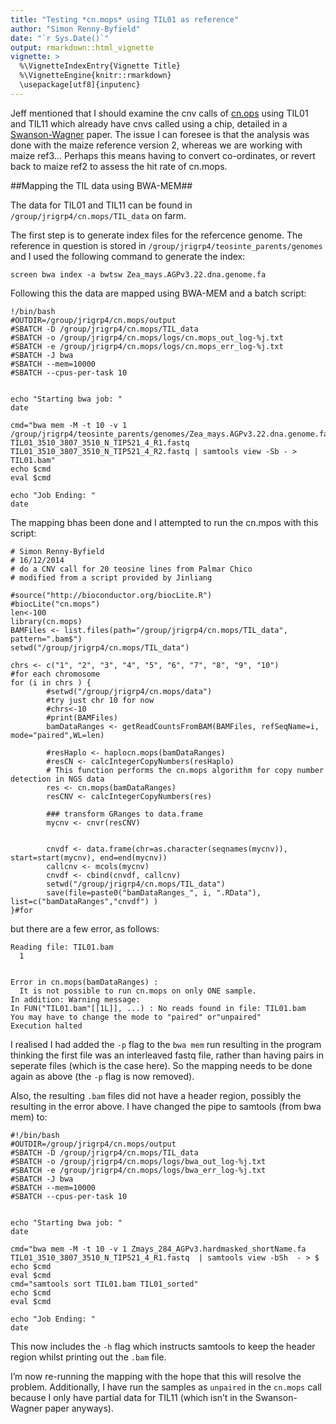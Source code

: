 ```yaml
---
title: "Testing *cn.mops* using TIL01 as reference"
author: "Simon Renny-Byfield"
date: "`r Sys.Date()`"
output: rmarkdown::html_vignette
vignette: >
  %\VignetteIndexEntry{Vignette Title}
  %\VignetteEngine{knitr::rmarkdown}
  \usepackage[utf8]{inputenc}
---
```


Jeff mentioned that I should examine the cnv calls of [cn.ops](http://www.bioinf.jku.at/software/cnmops/) using TIL01 and TIL11 which already have cnvs called using a chip, detailed in a [Swanson-Wagner](http://www.ncbi.nlm.nih.gov/pubmed/21036921) paper. The issue I can foresee is that the analysis was done with the maize reference version 2, whereas we are working with maize ref3... Perhaps this means having to convert co-ordinates, or revert back to maize ref2 to assess the hit rate of cn.mops.

##Mapping the TIL data using BWA-MEM##

The data for TIL01 and TIL11 can be found in `/group/jrigrp4/cn.mops/TIL_data` on farm. 

The first step is to generate index files for the refercence genome. The reference in question is stored in `/group/jrigrp4/teosinte_parents/genomes` and I used the following command to generate the index:
```
screen bwa index -a bwtsw Zea_mays.AGPv3.22.dna.genome.fa
```
Following this the data are mapped using BWA-MEM and a batch script:
```
!/bin/bash
#OUTDIR=/group/jrigrp4/cn.mops/output
#SBATCH -D /group/jrigrp4/cn.mops/TIL_data
#SBATCH -o /group/jrigrp4/cn.mops/logs/cn.mops_out_log-%j.txt
#SBATCH -e /group/jrigrp4/cn.mops/logs/cn.mops_err_log-%j.txt
#SBATCH -J bwa
#SBATCH --mem=10000
#SBATCH --cpus-per-task 10


echo "Starting bwa job: "
date

cmd="bwa mem -M -t 10 -v 1 /group/jrigrp4/teosinte_parents/genomes/Zea_mays.AGPv3.22.dna.genome.fa TIL01_3510_3807_3510_N_TIP521_4_R1.fastq TIL01_3510_3807_3510_N_TIP521_4_R2.fastq | samtools view -Sb - > TIL01.bam"
echo $cmd
eval $cmd

echo "Job Ending: "
date
```

The mapping bhas been done and I attempted to run the cn.mpos with this script:
```
# Simon Renny-Byfield
# 16/12/2014
# do a CNV call for 20 teosine lines from Palmar Chico
# modified from a script provided by Jinliang

#source("http://bioconductor.org/biocLite.R")
#biocLite("cn.mops")
len<-100
library(cn.mops)
BAMFiles <- list.files(path="/group/jrigrp4/cn.mops/TIL_data", pattern=".bam$")
setwd("/group/jrigrp4/cn.mops/TIL_data")

chrs <- c("1", "2", "3", "4", "5", "6", "7", "8", "9", "10")
#for each chromosome
for (i in chrs ) {
        #setwd("/group/jrigrp4/cn.mops/data")
        #try just chr 10 for now
        #chrs<-10
        #print(BAMFiles)
        bamDataRanges <- getReadCountsFromBAM(BAMFiles, refSeqName=i,  mode="paired",WL=len)

        #resHaplo <- haplocn.mops(bamDataRanges)
        #resCN <- calcIntegerCopyNumbers(resHaplo)
        # This function performs the cn.mops algorithm for copy number detection in NGS data
        res <- cn.mops(bamDataRanges)
        resCNV <- calcIntegerCopyNumbers(res)

        ### transform GRanges to data.frame
        mycnv <- cnvr(resCNV)


        cnvdf <- data.frame(chr=as.character(seqnames(mycnv)), start=start(mycnv), end=end(mycnv))
        callcnv <- mcols(mycnv)
        cnvdf <- cbind(cnvdf, callcnv)
        setwd("/group/jrigrp4/cn.mops/TIL_data")
        save(file=paste0("bamDataRanges_", i, ".RData"), list=c("bamDataRanges","cnvdf") )
}#for
```
but there are a few error, as follows:
```
Reading file: TIL01.bam
  1


Error in cn.mops(bamDataRanges) :
  It is not possible to run cn.mops on only ONE sample.
In addition: Warning message:
In FUN("TIL01.bam"[[1L]], ...) : No reads found in file: TIL01.bam
You may have to change the mode to "paired" or"unpaired"
Execution halted
```

I realised I had added the `-p` flag to the `bwa mem` run resulting in the program thinking the first file was an interleaved fastq file, rather than having pairs in seperate files (which is the case here). So the mapping needs to be done again as above (the `-p` flag is now removed).

Also, the resulting `.bam` files did not have a header region, possibly the resulting in the error above. I have changed the pipe to samtools (from bwa mem) to:
```
#!/bin/bash
#OUTDIR=/group/jrigrp4/cn.mops/output
#SBATCH -D /group/jrigrp4/cn.mops/TIL_data
#SBATCH -o /group/jrigrp4/cn.mops/logs/bwa_out_log-%j.txt
#SBATCH -e /group/jrigrp4/cn.mops/logs/bwa_err_log-%j.txt
#SBATCH -J bwa
#SBATCH --mem=10000
#SBATCH --cpus-per-task 10


echo "Starting bwa job: "
date

cmd="bwa mem -M -t 10 -v 1 Zmays_284_AGPv3.hardmasked_shortName.fa TIL01_3510_3807_3510_N_TIP521_4_R1.fastq  | samtools view -bSh  - > $
echo $cmd
eval $cmd
cmd="samtools sort TIL01.bam TIL01_sorted"
echo $cmd
eval $cmd

echo "Job Ending: "
date
```
This now includes the `-h` flag which instructs samtools to keep the header region whilst printing out the `.bam` file.

I'm now re-running the mapping with the hope that this will resolve the problem. Additionally, I have run the samples as `unpaired` in the `cn.mops` call because I only have partial data for TIL11 (which isn't in the Swanson-Wagner paper anyways).